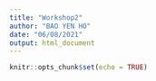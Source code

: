 ```yaml
---
title: "Workshop2"
author: "BAO YEN HO"
date: "06/08/2021"
output: html_document
---
```


```r
knitr::opts_chunk$set(echo = TRUE)
```

